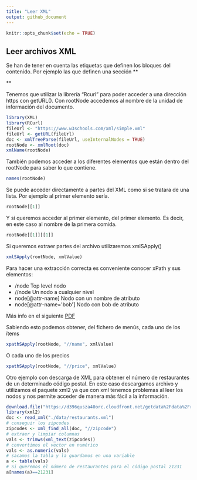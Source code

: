 ```yaml
---
title: "Leer XML"
output: github_document
---
```


```r
knitr::opts_chunk$set(echo = TRUE)
```

## Leer archivos XML
Se han de tener en cuenta las etiquetas que definen los bloques del contenido. Por ejemplo las que definen una sección **<section> </section>**

Tenemos que utilizar la librería "Rcurl" para poder acceder a una dirección https con getURL(). Con rootNode accedemos al nombre de la unidad de información del documento.
```r
library(XML)
library(RCurl)
fileUrl <- "https://www.w3schools.com/xml/simple.xml"
fileUrl <- getURL(fileUrl)
doc <- xmlTreeParse(fileUrl, useInternalNodes = TRUE)
rootNode <- xmlRoot(doc)
xmlName(rootNode)
```

También podemos acceder a los diferentes elementos que están dentro del rootNode para saber lo que contiene.
```r
names(rootNode)
```

Se puede acceder directamente a partes del XML como si se tratara de una lista. Por ejemplo al primer elemento sería.
```r
rootNode[[1]]
```

Y si queremos acceder al primer elemento, del primer elemento. Es decir, en este caso al nombre de la primera comida.
```r
rootNode[[1]][[1]]
```

Si queremos extraer partes del archivo utilizaremos xmlSApply()
```r
xmlSApply(rootNode, xmlValue)
```

Para hacer una extracción correcta es conveniente conocer xPath y sus elementos:

- /node                   Top level nodo
- //node                  Un nodo a cualquier nivel
- node[@attr-name]        Nodo con un nombre de atributo
- node[@attr-name='bob']  Nodo con bob de atributo

Más info en el siguiente [PDF](https://www.stat.berkeley.edu/~statcur/Workshop2/Presentations/XML.pdf)

Sabiendo esto podemos obtener, del fichero de menús, cada uno de los ítems
```r
xpathSApply(rootNode, "//name", xmlValue)
```

O cada uno de los precios
```r
xpathSApply(rootNode, "//price", xmlValue)
```

Otro ejemplo con descarga de XML para obtener el número de restaurantes de un determinado código postal. En este caso descargamos archivo y utilizamos el paquete xml2 ya que con xml tenemos problemas al leer los nodos y nos permite acceder de manera más fácil a la información.
```r
download.file("https://d396qusza40orc.cloudfront.net/getdata%2Fdata%2Frestaurants.xml", destfile = "./data/restaurants.xml", method = "curl")
library(xml2)
doc <- read_xml("./data/restaurants.xml")
# conseguir los zipcodes
zipcodes <- xml_find_all(doc, "//zipcode") 
# extraer y limpiar columnas
vals <- trimws(xml_text(zipcodes))
# convertimos el vector en numérico
vals <- as.numeric(vals)
# sacamos la tabla y la guardamos en una variable
a <- table(vals)
# Si queremos el número de restaurantes para el código postal 21231
a[names(a)==21231]
```
